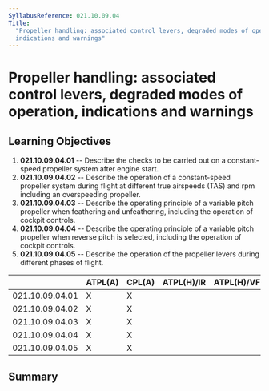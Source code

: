 ```yaml
---
SyllabusReference: 021.10.09.04
Title:
  "Propeller handling: associated control levers, degraded modes of operation,
  indications and warnings"
---
```


# Propeller handling: associated control levers, degraded modes of operation, indications and warnings

## Learning Objectives

1.  **021.10.09.04.01** -- Describe the checks to be carried out on a
    constant-speed propeller system after engine start.
2.  **021.10.09.04.02** -- Describe the operation of a constant-speed propeller
    system during flight at different true airspeeds (TAS) and rpm including an
    overspeeding propeller.
3.  **021.10.09.04.03** -- Describe the operating principle of a variable pitch
    propeller when feathering and unfeathering, including the operation of
    cockpit controls.
4.  **021.10.09.04.04** -- Describe the operating principle of a variable pitch
    propeller when reverse pitch is selected, including the operation of cockpit
    controls.
5.  **021.10.09.04.05** -- Describe the operation of the propeller levers during
    different phases of flight.

|                 | ATPL(A) | CPL(A) | ATPL(H)/IR | ATPL(H)/VFR | CPL(H) | IR  | CBIR(A) |
| --------------- | ------- | ------ | ---------- | ----------- | ------ | --- | ------- |
| 021.10.09.04.01 | X       | X      |            |             |        |     |         |
| 021.10.09.04.02 | X       | X      |            |             |        |     |         |
| 021.10.09.04.03 | X       | X      |            |             |        |     |         |
| 021.10.09.04.04 | X       | X      |            |             |        |     |         |
| 021.10.09.04.05 | X       | X      |            |             |        |     |         |

## Summary

